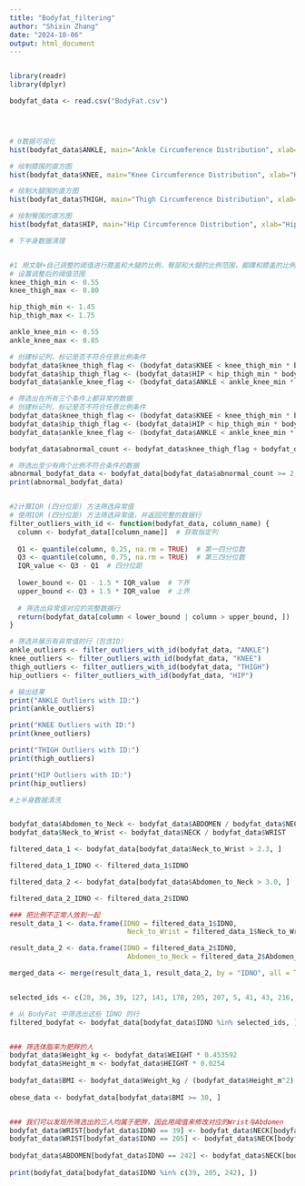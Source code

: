 ```yaml
---
title: "Bodyfat_filtering"
author: "Shixin Zhang"
date: "2024-10-06"
output: html_document
---
```


```r
```


```r
library(readr)
library(dplyr)
```

```r
bodyfat_data <- read.csv("BodyFat.csv")




# 0数据可视化
hist(bodyfat_data$ANKLE, main="Ankle Circumference Distribution", xlab="Ankle Circumference (cm)", col="lightblue", breaks=20)

# 绘制膝围的直方图
hist(bodyfat_data$KNEE, main="Knee Circumference Distribution", xlab="Knee Circumference (cm)", col="lightgreen", breaks=20)

# 绘制大腿围的直方图
hist(bodyfat_data$THIGH, main="Thigh Circumference Distribution", xlab="Thigh Circumference (cm)", col="lightcoral", breaks=20)

# 绘制臀围的直方图
hist(bodyfat_data$HIP, main="Hip Circumference Distribution", xlab="Hip Circumference (cm)", col="lightyellow", breaks=20)

```



```r
# 下半身数据清理


#1 用文献+自己调整的阈值进行膝盖和大腿的比例，臀部和大腿的比例范围，脚踝和膝盖的比例，筛选，有问题的写TRUE，首选问题≥2
# 设置调整后的阈值范围
knee_thigh_min <- 0.55
knee_thigh_max <- 0.80

hip_thigh_min <- 1.45
hip_thigh_max <- 1.75

ankle_knee_min <- 0.55
ankle_knee_max <- 0.85

# 创建标记列，标记是否不符合任意比例条件
bodyfat_data$knee_thigh_flag <- (bodyfat_data$KNEE < knee_thigh_min * bodyfat_data$THIGH | bodyfat_data$KNEE > knee_thigh_max * bodyfat_data$THIGH)
bodyfat_data$hip_thigh_flag <- (bodyfat_data$HIP < hip_thigh_min * bodyfat_data$THIGH | bodyfat_data$HIP > hip_thigh_max * bodyfat_data$THIGH)
bodyfat_data$ankle_knee_flag <- (bodyfat_data$ANKLE < ankle_knee_min * bodyfat_data$KNEE | bodyfat_data$ANKLE > ankle_knee_max * bodyfat_data$KNEE)

# 筛选出在所有三个条件上都异常的数据
# 创建标记列，标记是否不符合任意比例条件
bodyfat_data$knee_thigh_flag <- (bodyfat_data$KNEE < knee_thigh_min * bodyfat_data$THIGH | bodyfat_data$KNEE > knee_thigh_max * bodyfat_data$THIGH)
bodyfat_data$hip_thigh_flag <- (bodyfat_data$HIP < hip_thigh_min * bodyfat_data$THIGH | bodyfat_data$HIP > hip_thigh_max * bodyfat_data$THIGH)
bodyfat_data$ankle_knee_flag <- (bodyfat_data$ANKLE < ankle_knee_min * bodyfat_data$KNEE | bodyfat_data$ANKLE > ankle_knee_max * bodyfat_data$KNEE)

bodyfat_data$abnormal_count <- bodyfat_data$knee_thigh_flag + bodyfat_data$hip_thigh_flag + bodyfat_data$ankle_knee_flag

# 筛选出至少有两个比例不符合条件的数据
abnormal_bodyfat_data <- bodyfat_data[bodyfat_data$abnormal_count >= 2, ]
print(abnormal_bodyfat_data)


#2计算IQR (四分位距) 方法筛选异常值
# 使用IQR (四分位距) 方法筛选异常值，并返回完整的数据行
filter_outliers_with_id <- function(bodyfat_data, column_name) {
  column <- bodyfat_data[[column_name]]  # 获取指定列
  
  Q1 <- quantile(column, 0.25, na.rm = TRUE)  # 第一四分位数
  Q3 <- quantile(column, 0.75, na.rm = TRUE)  # 第三四分位数
  IQR_value <- Q3 - Q1  # 四分位距
  
  lower_bound <- Q1 - 1.5 * IQR_value  # 下界
  upper_bound <- Q3 + 1.5 * IQR_value  # 上界
  
  # 筛选出异常值对应的完整数据行
  return(bodyfat_data[column < lower_bound | column > upper_bound, ])
}

# 筛选并展示有异常值的行（包含ID）
ankle_outliers <- filter_outliers_with_id(bodyfat_data, "ANKLE")
knee_outliers <- filter_outliers_with_id(bodyfat_data, "KNEE")
thigh_outliers <- filter_outliers_with_id(bodyfat_data, "THIGH")
hip_outliers <- filter_outliers_with_id(bodyfat_data, "HIP")

# 输出结果
print("ANKLE Outliers with ID:")
print(ankle_outliers)

print("KNEE Outliers with ID:")
print(knee_outliers)

print("THIGH Outliers with ID:")
print(thigh_outliers)

print("HIP Outliers with ID:")
print(hip_outliers)

```


```r
#上半身数据清洗


bodyfat_data$Abdomen_to_Neck <- bodyfat_data$ABDOMEN / bodyfat_data$NECK
bodyfat_data$Neck_to_Wrist <- bodyfat_data$NECK / bodyfat_data$WRIST

filtered_data_1 <- bodyfat_data[bodyfat_data$Neck_to_Wrist > 2.3, ]

filtered_data_1_IDNO <- filtered_data_1$IDNO

filtered_data_2 <- bodyfat_data[bodyfat_data$Abdomen_to_Neck > 3.0, ]

filtered_data_2_IDNO <- filtered_data_2$IDNO

### 把比例不正常人放到一起
result_data_1 <- data.frame(IDNO = filtered_data_1$IDNO,
                             Neck_to_Wrist = filtered_data_1$Neck_to_Wrist)

result_data_2 <- data.frame(IDNO = filtered_data_2$IDNO,
                             Abdomen_to_Neck = filtered_data_2$Abdomen_to_Neck)

merged_data <- merge(result_data_1, result_data_2, by = "IDNO", all = TRUE)


selected_ids <- c(28, 36, 39, 127, 141, 178, 205, 207, 5, 41, 43, 216, 242)

# 从 BodyFat 中筛选出这些 IDNO 的行
filtered_bodyfat <- bodyfat_data[bodyfat_data$IDNO %in% selected_ids, ]


### 筛选体脂率为肥胖的人
bodyfat_data$Weight_kg <- bodyfat_data$WEIGHT * 0.453592
bodyfat_data$Height_m <- bodyfat_data$HEIGHT * 0.0254
  
bodyfat_data$BMI <- bodyfat_data$Weight_kg / (bodyfat_data$Height_m^2)
  
obese_data <- bodyfat_data[bodyfat_data$BMI >= 30, ]


### 我们可以发现所筛选出的三人均属于肥胖，因此用阈值来修改对应的Wrist与Abdomen
bodyfat_data$WRIST[bodyfat_data$IDNO == 39] <- bodyfat_data$NECK[bodyfat_data$IDNO == 39] / 2.3
bodyfat_data$WRIST[bodyfat_data$IDNO == 205] <- bodyfat_data$NECK[bodyfat_data$IDNO == 205] / 2.3
  
bodyfat_data$ABDOMEN[bodyfat_data$IDNO == 242] <- bodyfat_data$NECK[bodyfat_data$IDNO == 242] * 3
  
print(bodyfat_data[bodyfat_data$IDNO %in% c(39, 205, 242), ])
```


